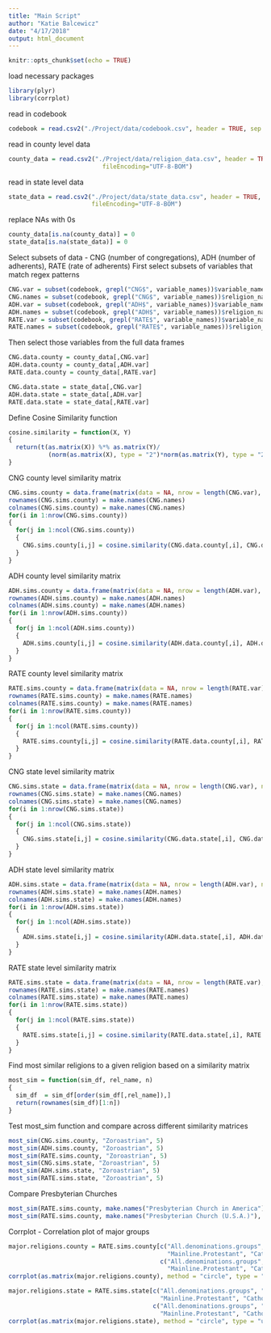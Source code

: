 ```yaml
---
title: "Main Script"
author: "Katie Balcewicz"
date: "4/17/2018"
output: html_document
---
```


```r
knitr::opts_chunk$set(echo = TRUE)
```

load necessary packages
```r
library(plyr)
library(corrplot)
```

read in codebook
```r
codebook = read.csv2("./Project/data/codebook.csv", header = TRUE, sep = ",", stringsAsFactors = FALSE)
```

read in county level data
```r
county_data = read.csv2("./Project/data/religion_data.csv", header = TRUE, sep = ",", na.strings = "", dec = ".", 
                          fileEncoding="UTF-8-BOM")
```

read in state level data
```r
state_data = read.csv2("./Project/data/state_data.csv", header = TRUE, sep = ",", na.strings = "", dec = ".", 
                       fileEncoding="UTF-8-BOM")
```

replace NAs with 0s
```r
county_data[is.na(county_data)] = 0
state_data[is.na(state_data)] = 0
```

Select subsets of data - CNG (number of congregations), ADH (number of adherents), RATE (rate of adherents)
First select subsets of variables that match regex patterns
```r
CNG.var = subset(codebook, grepl("CNG$", variable_names))$variable_names
CNG.names = subset(codebook, grepl("CNG$", variable_names))$religion_name
ADH.var = subset(codebook, grepl("ADH$", variable_names))$variable_names
ADH.names = subset(codebook, grepl("ADH$", variable_names))$religion_name
RATE.var = subset(codebook, grepl("RATE$", variable_names))$variable_names
RATE.names = subset(codebook, grepl("RATE$", variable_names))$religion_name
```

Then select those variables from the full data frames
```r
CNG.data.county = county_data[,CNG.var]
ADH.data.county = county_data[,ADH.var]
RATE.data.county = county_data[,RATE.var]

CNG.data.state = state_data[,CNG.var]
ADH.data.state = state_data[,ADH.var]
RATE.data.state = state_data[,RATE.var]
```

Define Cosine Similarity function
```r
cosine.similarity = function(X, Y)
{
  return(t(as.matrix(X)) %*% as.matrix(Y)/
           (norm(as.matrix(X), type = "2")*norm(as.matrix(Y), type = "2")))
}
```

CNG county level similarity matrix
```r
CNG.sims.county = data.frame(matrix(data = NA, nrow = length(CNG.var), ncol = length(CNG.var)))
rownames(CNG.sims.county) = make.names(CNG.names)
colnames(CNG.sims.county) = make.names(CNG.names)
for(i in 1:nrow(CNG.sims.county))
{
  for(j in 1:ncol(CNG.sims.county))
  {
    CNG.sims.county[i,j] = cosine.similarity(CNG.data.county[,i], CNG.data.county[,j])
  }
}
```

ADH county level similarity matrix
```r
ADH.sims.county = data.frame(matrix(data = NA, nrow = length(ADH.var), ncol = length(ADH.var)))
rownames(ADH.sims.county) = make.names(ADH.names)
colnames(ADH.sims.county) = make.names(ADH.names)
for(i in 1:nrow(ADH.sims.county))
{
  for(j in 1:ncol(ADH.sims.county))
  {
    ADH.sims.county[i,j] = cosine.similarity(ADH.data.county[,i], ADH.data.county[,j])
  }
}
```

RATE county level similarity matrix
```r
RATE.sims.county = data.frame(matrix(data = NA, nrow = length(RATE.var), ncol = length(RATE.var)))
rownames(RATE.sims.county) = make.names(RATE.names)
colnames(RATE.sims.county) = make.names(RATE.names)
for(i in 1:nrow(RATE.sims.county))
{
  for(j in 1:ncol(RATE.sims.county))
  {
    RATE.sims.county[i,j] = cosine.similarity(RATE.data.county[,i], RATE.data.county[,j])
  }
}
```

CNG state level similarity matrix
```r
CNG.sims.state = data.frame(matrix(data = NA, nrow = length(CNG.var), ncol = length(CNG.var)))
rownames(CNG.sims.state) = make.names(CNG.names)
colnames(CNG.sims.state) = make.names(CNG.names)
for(i in 1:nrow(CNG.sims.state))
{
  for(j in 1:ncol(CNG.sims.state))
  {
    CNG.sims.state[i,j] = cosine.similarity(CNG.data.state[,i], CNG.data.state[,j])
  }
}
```

ADH state level similarity matrix
```r
ADH.sims.state = data.frame(matrix(data = NA, nrow = length(ADH.var), ncol = length(ADH.var)))
rownames(ADH.sims.state) = make.names(ADH.names)
colnames(ADH.sims.state) = make.names(ADH.names)
for(i in 1:nrow(ADH.sims.state))
{
  for(j in 1:ncol(ADH.sims.state))
  {
    ADH.sims.state[i,j] = cosine.similarity(ADH.data.state[,i], ADH.data.state[,j])
  }
}
```

RATE state level similarity matrix
```r
RATE.sims.state = data.frame(matrix(data = NA, nrow = length(RATE.var), ncol = length(RATE.var)))
rownames(RATE.sims.state) = make.names(RATE.names)
colnames(RATE.sims.state) = make.names(RATE.names)
for(i in 1:nrow(RATE.sims.state))
{
  for(j in 1:ncol(RATE.sims.state))
  {
    RATE.sims.state[i,j] = cosine.similarity(RATE.data.state[,i], RATE.data.state[,j])
  }
}
```

Find most similar religions to a given religion based on a similarity matrix
```r
most_sim = function(sim_df, rel_name, n)
{
  sim_df  = sim_df[order(sim_df[,rel_name]),]
  return(rownames(sim_df)[1:n])
}
```

Test most_sim function and compare across different similarity matrices
```r
most_sim(CNG.sims.county, "Zoroastrian", 5)
most_sim(ADH.sims.county, "Zoroastrian", 5)
most_sim(RATE.sims.county, "Zoroastrian", 5)
most_sim(CNG.sims.state, "Zoroastrian", 5)
most_sim(ADH.sims.state, "Zoroastrian", 5)
most_sim(RATE.sims.state, "Zoroastrian", 5)
```

Compare Presbyterian Churches
```r
most_sim(RATE.sims.county, make.names("Presbyterian Church in America"), 5)
most_sim(RATE.sims.county, make.names("Presbyterian Church (U.S.A.)"), 5)
```

Corrplot - Correlation plot of major groups
```r
major.religions.county = RATE.sims.county[c("All.denominations.groups", "Evangelical.Protestant",
                                            "Mainline.Protestant", "Catholic", "Orthodox", "Other"), 
                                          c("All.denominations.groups", "Evangelical.Protestant",
                                            "Mainline.Protestant", "Catholic", "Orthodox", "Other")]
corrplot(as.matrix(major.religions.county), method = "circle", type = "upper")
```

```r
major.religions.state = RATE.sims.state[c("All.denominations.groups", "Evangelical.Protestant",
                                          "Mainline.Protestant", "Catholic", "Orthodox", "Other"), 
                                        c("All.denominations.groups", "Evangelical.Protestant",
                                          "Mainline.Protestant", "Catholic", "Orthodox", "Other")]
corrplot(as.matrix(major.religions.state), method = "circle", type = "upper")
```



